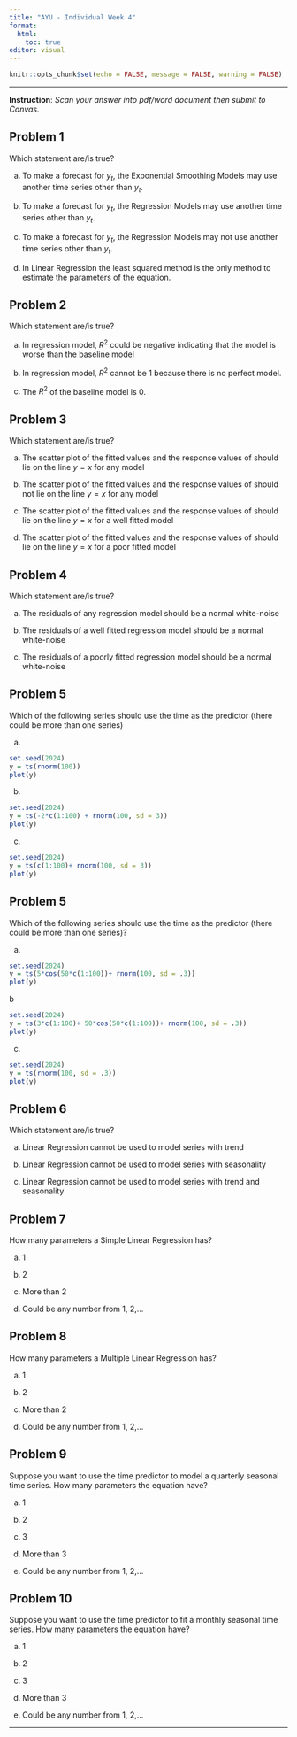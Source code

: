 ```yaml
---
title: "AYU - Individual Week 4"
format: 
  html:
    toc: true
editor: visual
---
```


```r
knitr::opts_chunk$set(echo = FALSE, message = FALSE, warning = FALSE)
```

------------------------------------------------------------------------

**Instruction**: *Scan your answer into pdf/word document then submit to Canvas.*

## Problem 1

Which statement are/is true?

a.  To make a forecast for $y_t$, the Exponential Smoothing Models may use another time series other than $y_t$.

b.  To make a forecast for $y_t$, the Regression Models may use another time series other than $y_t$.

c.  To make a forecast for $y_t$, the Regression Models may not use another time series other than $y_t$.

d.  In Linear Regression the least squared method is the only method to estimate the parameters of the equation.

## Problem 2

Which statement are/is true?

a.  In regression model, $R^2$ could be negative indicating that the model is worse than the baseline model

b.  In regression model, $R^2$ cannot be 1 because there is no perfect model.

c.  The $R^2$ of the baseline model is 0.

## Problem 3

Which statement are/is true?

a.  The scatter plot of the fitted values and the response values of should lie on the line $y=x$ for any model

b.  The scatter plot of the fitted values and the response values of should not lie on the line $y=x$ for any model

c.  The scatter plot of the fitted values and the response values of should lie on the line $y=x$ for a well fitted model

d.  The scatter plot of the fitted values and the response values of should lie on the line $y=x$ for a poor fitted model

## Problem 4

Which statement are/is true?

a.  The residuals of any regression model should be a normal white-noise

b.  The residuals of a well fitted regression model should be a normal white-noise

c.  The residuals of a poorly fitted regression model should be a normal white-noise

## Problem 5

Which of the following series should use the time as the predictor (there could be more than one series)

a.  

```r
set.seed(2024)
y = ts(rnorm(100))
plot(y)
```

b.  

```r
set.seed(2024)
y = ts(-2*c(1:100) + rnorm(100, sd = 3))
plot(y)
```

c.  

```r
set.seed(2024)
y = ts(c(1:100)+ rnorm(100, sd = 3))
plot(y)
```

## Problem 5

Which of the following series should use the time as the predictor (there could be more than one series)?

a.  

```r
set.seed(2024)
y = ts(5*cos(50*c(1:100))+ rnorm(100, sd = .3))
plot(y)
```

b

```r
set.seed(2024)
y = ts(3*c(1:100)+ 50*cos(50*c(1:100))+ rnorm(100, sd = .3))
plot(y)
```

c.  

```r
set.seed(2024)
y = ts(rnorm(100, sd = .3))
plot(y)
```

## Problem 6

Which statement are/is true?

a.  Linear Regression cannot be used to model series with trend

b.  Linear Regression cannot be used to model series with seasonality

c.  Linear Regression cannot be used to model series with trend and seasonality

## Problem 7

How many parameters a Simple Linear Regression has?

a.  1

b.  2

c.  More than 2

d.  Could be any number from 1, 2,...

## Problem 8

How many parameters a Multiple Linear Regression has?

a.  1

b.  2

c.  More than 2

d.  Could be any number from 1, 2,...

## Problem 9

Suppose you want to use the time predictor to model a quarterly seasonal time series. How many parameters the equation have?

a.  1

b.  2

c.  3

d.  More than 3

e.  Could be any number from 1, 2,...

## Problem 10

Suppose you want to use the time predictor to fit a monthly seasonal time series. How many parameters the equation have?

a.  1

b.  2

c.  3

d.  More than 3

e.  Could be any number from 1, 2,...

------------------------------------------------------------------------
